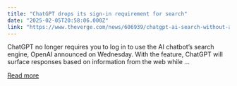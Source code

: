 ```yaml
---
title: "ChatGPT drops its sign-in requirement for search"
date: "2025-02-05T20:58:06.000Z"
link: "https://www.theverge.com/news/606939/chatgpt-ai-search-without-account"
---
```


ChatGPT no longer requires you to log in to use the AI chatbot’s search engine, OpenAI announced on Wednesday. With the feature, ChatGPT will surface responses based on information from the web while ...

[Read more](https://www.theverge.com/news/606939/chatgpt-ai-search-without-account)
